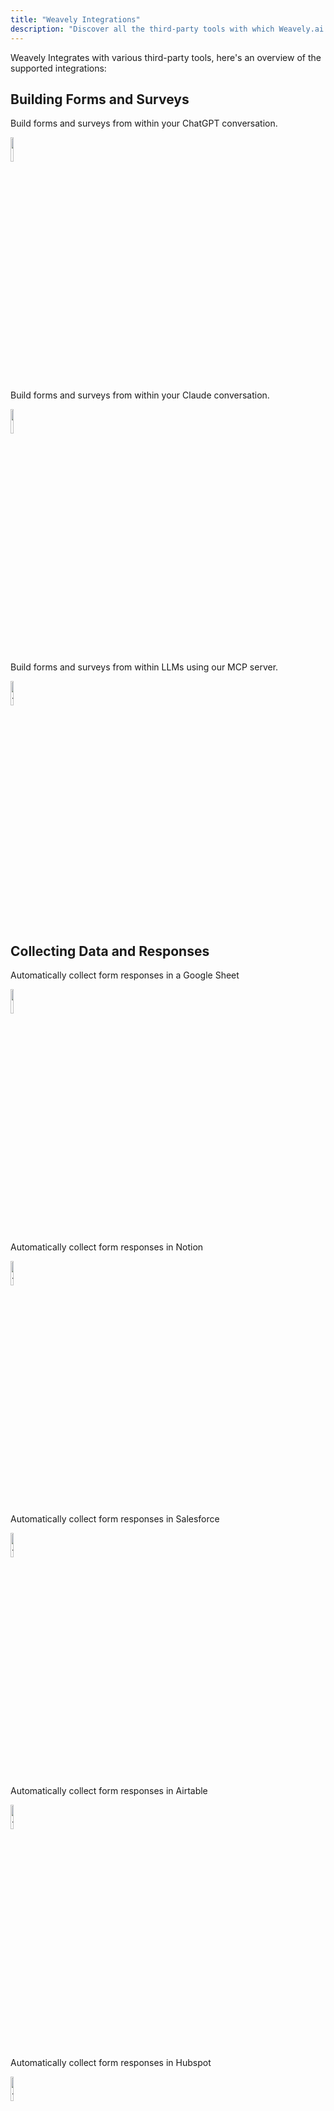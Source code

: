 ```yaml
---
title: "Weavely Integrations"
description: "Discover all the third-party tools with which Weavely.ai integrates."
---
```


Weavely Integrates with various third-party tools, here's an overview of the supported integrations:

## Building Forms and Surveys

<Card title="OpenAI" horizontal="false" href="/integrations/custom-gpt" cta="Learn More">
  Build forms and surveys from within your ChatGPT conversation.

  <img
    width="10%"
    src="/images/ChatGPT_logo.svg.png"
  />
</Card>

<Card title="Claude" horizontal="false" href="/integrations/claude" cta="Learn More">
  Build forms and surveys from within your Claude conversation.

  <img
    width="10%"
    src="/claude-logo-png_seeklogo-554534.png"
    alt=""
    title=""
  />
</Card>

<Card title="MCP" horizontal="false" href="/integrations/mcp" cta="Learn More">
  Build forms and surveys from within LLMs using our MCP server.

  <img
    width="10%"
    src="/Untitledimage(4).png"
    alt={true}
    title={true}
  />
</Card>

## Collecting Data and Responses

<Card title="Google Sheets" horizontal="false" href="/integrations/google-sheets" cta="Learn More">
  Automatically collect form responses in a Google Sheet

  <img
    width="10%"
    src="images/Google_Sheets_logo_(2014-2020).svg.png"
  />
</Card>

<Card title="Notion" horizontal="false" href="/integrations/notion" cta="Learn More">
  Automatically collect form responses in Notion

  <img
    width="10%"
    src="/notion-icon-492x512-9g5gr3fj.png"
    alt={true}
    title={true}
  />
</Card>

<Card title="Salesforce" horizontal="false" href="/integrations/salesforce" cta="Learn More">
  Automatically collect form responses in Salesforce

  <img
    width="10%"
    src="/Salesforce.com_logo.svg.webp"
    alt={true}
    title={true}
  />
</Card>

<Card title="Airtable" horizontal="false" href="/integrations/airtable" cta="Learn More">
  Automatically collect form responses in Airtable

  <img
    width="10%"
    src="/airtable-icon-512x428-olxouyvv.png"
    alt={true}
    title={true}
  />
</Card>

<Card title="Hubspot" horizontal="false" href="/integrations/hubspot" cta="Learn More">
  Automatically collect form responses in Hubspot

  <img
    width="10%"
    src="/hubspot-icon-2048x594-q9grw1ai.png"
    alt={true}
    title={true}
  />
</Card>